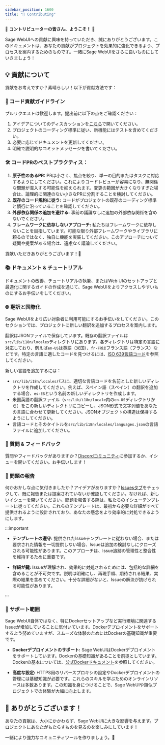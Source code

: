 ```yaml
---
sidebar_position: 1600
title: "🤝 Contributing"
---
```



<TopBanners />

🚀 **コントリビューターの皆さん、ようこそ！** 🚀

Sage WebUIへの貢献に興味を持っていただき、誠にありがとうございます。このドキュメントは、あなたの貢献がプロジェクトを効果的に強化できるよう、プロセスを案内するためのものです。一緒にSage WebUIをさらに良いものにしていきましょう！

## 💡 貢献について

貢献をお考えですか？素晴らしい！以下が貢献方法です：

### 🌟 コード貢献ガイドライン

プルリクエストは歓迎します。提出前に以下の点をご確認ください：

1. アイデアについてのディスカッションを[こちら](https://github.com/Startr/AI-WEB-openwebui/discussions/new/choose)で開いてください。
2. プロジェクトのコーディング標準に従い、新機能にはテストを含めてください。
3. 必要に応じてドキュメントを更新してください。
4. 明確で説明的なコミットメッセージを書いてください。

### 🛠 コードPRのベストプラクティス：

1. **原子性のあるPR:** PRは小さく、焦点を絞り、単一の目的またはタスクに対応するようにしてください。これによりコードレビューが容易になり、無関係な問題が混入する可能性を抑えられます。変更の範囲が大きくなりすぎた場合は、論理的に関連のない小さなPRに分割することを検討してください。
2. **既存のコード規約に従う:** コードがプロジェクトの既存のコーディング標準と慣行に沿っていることを確認してください。
3. **外部依存関係の追加を避ける:** 事前の議論なしに追加の外部依存関係を含めないでください。
4. **フレームワークに依存しないアプローチ:** 私たちはフレームワークに依存しないことを目指しています。可能な限り外部フレームワークやライブラリに頼るのではなく、独自に機能を実装してください。このアプローチについて疑問や提案がある場合は、遠慮なく議論してください。

貢献いただきありがとうございます！🚀

### 📚 ドキュメント & チュートリアル

ドキュメントの改善、チュートリアルの執筆、またはWeb UIのセットアップと最適化に関するガイドの作成を通じて、Sage WebUIをよりアクセスしやすいものにするお手伝いをしてください。

### 🌐 翻訳と国際化

Sage WebUIをより広い対象者に利用可能にするお手伝いをしてください。このセクションでは、プロジェクトに新しい翻訳を追加するプロセスを案内します。

翻訳はJSONファイルで保存しています。既存の翻訳ファイルは`src/lib/i18n/locales`ディレクトリにあります。各ディレクトリは特定の言語に対応しており、例えば`en-US`は英語（米国）、`fr-FR`はフランス語（フランス）などです。特定の言語に適したコードを見つけるには、[ISO 639言語コード](http://www.lingoes.net/en/translator/langcode.htm)を参照してください。

新しい言語を追加するには：

- `src/lib/i18n/locales`パスに、適切な言語コードを名前とした新しいディレクトリを作成してください。例えば、スペイン語（スペイン）の翻訳を追加する場合、`es-ES`という名前の新しいディレクトリを作成します。
- 米国英語の翻訳ファイル（`src/lib/i18n/locale`内の`en-US`ディレクトリから）をこの新しいディレクトリにコピーし、JSON形式で文字列値をあなたの言語に合わせて更新してください。JSONオブジェクトの構造は保持するようにしてください。
- 言語コードとそのタイトルを`src/lib/i18n/locales/languages.json`の言語ファイルに追加してください。

### 🤔 質問 & フィードバック

質問やフィードバックがありますか？[Discordコミュニティ](https://discord.com/channels/1074411230040703046/1074411231030550632)に参加するか、イシューを開いてください。お手伝いします！

### 🚨 問題の報告

何かおかしな点に気付きましたか？アイデアがありますか？[Issuesタブ](https://github.com/Startr/AI-WEB-openwebui/issues)をチェックして、既に報告または提案されていないか確認してください。なければ、新しいイシューを開いてください。問題を報告する際は、私たちのイシューテンプレートに従ってください。これらのテンプレートは、最初から必要な詳細がすべて提供されるように設計されており、あなたの懸念をより効率的に対処できるようにします。

:::important

- **テンプレートの遵守:** 提供されたIssueテンプレートに従わない場合、または要求された情報を一切提供しない場合、Issueは追加の検討なしにクローズされる可能性があります。このアプローチは、Issue追跡の管理性と整合性を維持するために重要です。

- **詳細が鍵:** Issueが理解され、効果的に対処されるためには、包括的な詳細を含めることが不可欠です。説明は明確にし、再現手順、期待される結果、実際の結果を含めてください。十分な詳細がないと、Issueの解決が妨げられる可能性があります。

:::

### 🧭 サポート範囲

Sage WebUI自体ではなく、特にDockerセットアップなど実行環境に関連するIssueが増加していることに気付いています。Dockerデプロイメントをサポートするよう努めていますが、スムーズな体験のためにはDockerの基礎知識が重要です。

- **Dockerデプロイメントのサポート:** Sage WebUIはDockerデプロイメントをサポートしています。Dockerの基礎知識があることを前提としています。Dockerの基本については、[公式Dockerドキュメント](https://docs.docker.com/get-started/overview/)を参照してください。

- **高度な設定:** HTTPS用のリバースプロキシの設定やDockerデプロイメントの管理には基礎知識が必要です。これらのスキルを学ぶためのオンラインリソースは多数あります。この知識を身につけることで、Sage WebUIや類似プロジェクトでの体験が大幅に向上します。

## 🙏 ありがとうございます！

あなたの貢献は、大小にかかわらず、Sage WebUIに大きな影響を与えます。プロジェクトにあなたがもたらすものを見るのを楽しみにしています！

一緒により強力なコミュニティツールを作りましょう。🌟